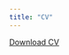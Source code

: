```yaml
---
title: "CV"
---
```


<a href="ansoale_cv.pdf#" class="download" title="Download CV as PDF">Download CV</a>			
